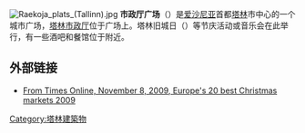 [[Image:Raekoja_plats_(Tallinn).jpg|thumb]]
'''市政厅广场'''（{{lang-et|Raekoja plats}}）是[[爱沙尼亚|爱沙尼亚]]首都[[塔林|塔林]]市中心的一个城市广场，[[塔林市政厅|塔林市政厅]]位于广场上。塔林旧城日（{{lang-et|Tallinna Vanalinna Päevad}}）等节庆活动或音乐会在此举行，有一些酒吧和餐馆位于附近。

{{commons|Category:Town Hall Square (Tallinn)}}

== 外部链接 ==
* [http://www.timesonline.co.uk/tol/travel/holiday_type/breaks/article6874921.ece?print=yes From Times Online, November 8, 2009, Europe's 20 best Christmas markets 2009] {{Wayback|url=http://www.timesonline.co.uk/tol/travel/holiday_type/breaks/article6874921.ece?print=yes |date=20110604174514 }}

{{coord|59|26|14.5428|N|24|44|43.1514|E|type:landmark_region:EE|display=title}}
{{塔林地标}}

[[Category:塔林建築物|Category:塔林建築物]]